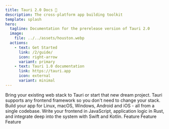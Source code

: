 ```yaml
---
title: Tauri 2.0 Docs 🚀
description: The cross-platform app building toolkit
template: splash
hero:
  tagline: Documentation for the prerelease version of Tauri 2.0
  image:
    file: ../../assets/houston.webp
  actions:
    - text: Get Started
      link: /2/guide/
      icon: right-arrow
      variant: primary
    - text: Tauri 1.0 documentation
      link: https://tauri.app
      icon: external
      variant: minimal
---
```



<CardGrid stagger>
  <Card title="Frontend Independent" icon="rocket">
    Bring your existing web stack to Tauri or start that new dream project.
    Tauri supports any frontend framework so you don't need to change your
    stack.
  </Card>
  <Card title="Cross Platform" icon="rocket">
    Build your app for Linux, macOS, Windows, Android and iOS - all from a
    single codebase.
  </Card>
  <Card title="Inter-Process Communication" icon="rocket">
    Write your frontend in JavaScript, application logic in Rust, and integrate
    deep into the system with Swift and Kotlin.
  </Card>
  <Card title="Maximum Security" icon="rocket">
    Feature
  </Card>
  <Card title="Minimal Size" icon="rocket">
    Feature
  </Card>
  <Card title="Powered by Rust" icon="rocket">
    Feature
  </Card>
</CardGrid>
